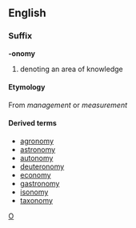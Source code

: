 ==English==
===Suffix===
'''-onomy'''
# denoting an area of knowledge
====Etymology====
{{etystub}}
From {{Gr.}} [[]] ''management'' or ''measurement'' 
====Derived terms====

* [[agronomy]] 
* [[astronomy]]
* [[autonomy]] 
* [[deuteronomy]] 
* [[economy]] 
* [[gastronomy]] 
* [[isonomy]] 
* [[taxonomy]]

[[Category:English suffixes|O]]